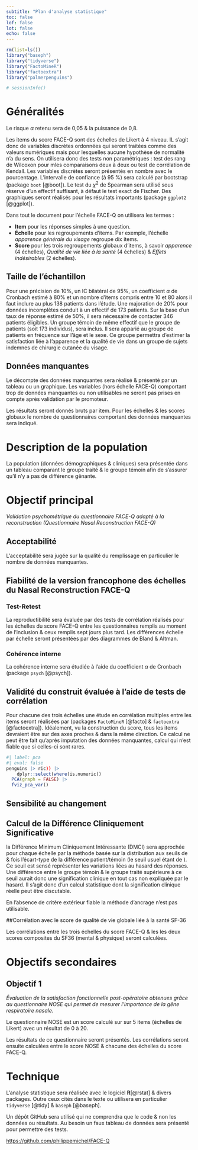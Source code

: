 ```yaml
---
subtitle: "Plan d'analyse statistique"
toc: false
lof: false
lot: false
echo: false
---
```


```r
rm(list=ls())
library("baseph")
library("tidyverse")
library("FactoMineR")
library("factoextra")
library("palmerpenguins")

# sessionInfo()
```

# Généralités

Le risque $\alpha$ retenu sera de 0,05 & la puissance de 0,8.


Les items du score FACE-Q sont des échelles de Likert à 4 niveau. IL s'agit donc de variables discrètes ordonnées qui seront traitées comme des valeurs numériques mais pour lesquelles aucune hypothèse de normalité n'a du sens. On utilisera donc des tests non paramétriques : test des rang de Wilcoxon pour mles comparaisons deux à deux ou test de corrélation de Kendall. 
Les variables discrètes seront présentés en nombre avec le pourcentage. L'intervalle de confiance (à 95 %) sera calculé par bootstrap (package `boot` [@boot]). Le test du $\chi^2$ de Spearman sera utilisé sous réserve d'un effectif suffisant, à défaut le test exact de Fischer. Des graphiques seront réalisés pour les résultats importants (package `ggplot2` [@ggplot]).

Dans tout le document pour l'échelle FACE-Q on utilisera les termes : 

- **Item** pour les réponses simples à une question. 
- **Échelle** pour les regroupements d'items. Par exemple, l'échelle *apparence générale du visage* regroupe dix items.
- **Score** pour les trois regroupements globaux d'items, à savoir *apparence* (4 échelles), *Qualité de vie liée à la santé* (4 échelles) & *Effets indésirables* (2 échelles).



## Taille de l'échantillon


Pour une précision de 10%, un IC bilatéral de 95%, un coefficient $\alpha$ de Cronbach estimé à 80% et un nombre d’items compris entre 10 et 80 alors il faut inclure au plus 138 patients dans l’étude. Une majoration de 20% pour données incomplètes conduit à un effectif de 173 patients. Sur la base d’un taux de réponse estimé de 50%, il sera nécessaire de contacter 346 patients éligibles.
Un groupe témoin de même effectif que le groupe de patients (soit 173 individus), sera inclus. Il sera apparié au groupe de patients en fréquence sur l’âge et le sexe. Ce groupe permettra d’estimer la satisfaction liée à l’apparence et la qualité de vie dans un groupe de sujets indemnes de chirurgie cutanée du visage. 

## Données manquantes

Le décompte des données manquantes sera réalisé & présenté par un tableau ou un graphique. Les variables (hors échelle FACE-Q) comportant trop de données manquantes ou non utilisables ne seront pas prises en compte après validation par le promoteur. 

Les résultats seront donnés bruts par item. Pour les échelles & les scores globaux le nombre de questionnaires comportant des données manquantes sera indiqué.


# Description de la population

La population (données démographiques & cliniques) sera présentée dans un tableau comparant le groupe traité & le groupe témoin afin de s'assurer qu'il n'y a pas de différence gênante.


# Objectif principal

*Validation psychométrique du questionnaire FACE-Q adapté à la reconstruction
(Questionnaire Nasal Reconstruction FACE-Q)*

## Acceptabilité

L'acceptabilité sera jugée sur la qualité du remplissage en particulier le nombre de données manquantes. 

## Fiabilité de la version francophone des échelles du Nasal Reconstruction FACE-Q

### Test-Retest

La reproductibilité sera évaluée par des tests de corrélation réalisés pour les échelles du score FACE-Q entre les questionnaires remplis au moment de l'inclusion & ceux remplis sept jours plus tard. Les différences échelle par échelle seront présentées par des diagrammes de Bland & Altman.

### Cohérence interne

La cohérence interne sera étudiée à l’aide du coefficient  $\alpha$ de Cronbach (package `psych` [@psych]).

## Validité du construit évaluée à l’aide de tests de corrélation

Pour chacune des trois échelles une étude en corrélation multiples entre les items seront réalisées par \gls{pca} (packages `FactoMineR` [@facto] & `factoextra` [@factoextra]). Idéalement, vu la construction du score,  tous les items devraient être sur des axes proches & dans la même direction. Ce calcul ne peut être fait qu'après imputation des données manquantes, calcul qui n'est fiable que si celles-ci sont rares.

```r
#| label: pca
#| eval: false
penguins |> ric)) |> 
    dplyr::select(where(is.numeric))
  PCA(graph = FALSE) |> 
  fviz_pca_var()
```


## Sensibilité au changement



## Calcul de la Différence Cliniquement Significative 

 la Différence Minimum Cliniquement Intéressante (DMCI) sera approchée pour chaque échelle par la méthode basée sur la distribution aux seuils de \num{0.3} & \num{0.5} fois l'écart-type de la différence patient/témoin (le seuil usuel étant de \num{0.5}). Ce seuil est sensé représenter les variations liées au hasard des réponses. Une différence entre le groupe témoin & le groupe traité supérieure à ce seuil aurait donc une signification clinique en tout cas non expliquée par le hasard. Il s'agit donc d'un calcul statistique dont la signification clinique réelle peut être discutable. 
 
 En l'absence de critère extérieur fiable la méthode d'ancrage n'est pas utilisable.
 

##Corrélation avec le score de qualité de vie globale liée à la santé SF-36

Les corrélations entre les trois échelles du score FACE-Q & les les deux scores composites du SF36 (mental & physique) seront calculées. 




# Objectifs secondaires

## Objectif 1

*Évaluation de la satisfaction fonctionnelle post-opératoire obtenues grâce au questionnaire NOSE qui permet de mesurer l’importance de la gêne respiratoire nasale.*

Le questionnaire NOSE est un score calculé sur sur 5 items (échelles de Likert) avec un résultat de 0 à 20. 

Les résultats de ce questionnaire seront présentés. Les corrélations seront ensuite calculées entre le score NOSE  & chacune des échelles du score FACE-Q.



# Technique {.appendix}

L'analyse statistique sera réalisée avec le logiciel **R**[@rstat] & divers packages. Outre ceux cités dans le texte ou utilisera en particulier `tidyverse` [@tidy] & `baseph` [@baseph].

Un dépôt GitHub sera utilisé qui ne comprendra que le code & non les données ou résultats. Au besoin un faux tableau de données sera présenté pour permettre des tests.

<https://github.com/philippemichel/FACE-Q>
